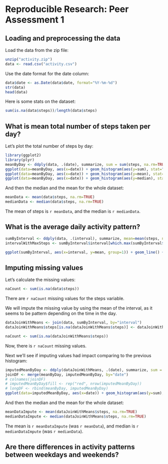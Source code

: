 # Reproducible Research: Peer Assessment 1


## Loading and preprocessing the data

Load the data from the zip file:
```r
unzip("activity.zip")
data <- read.csv("activity.csv")
```

Use the date format for the date column:
```r
data$date <- as.Date(data$date, format="%Y-%m-%d")
str(data)
head(data)
```

Here is some stats on the dataset:
```r
sum(is.na(data$steps))/length(data$steps)
```

## What is mean total number of steps taken per day?

Let's plot the total number of steps by day:
```r
library(ggplot2)
library(plyr)
meanByDay <- ddply(data, .(date), summarize, sum = sum(steps, na.rm=TRUE), mean = mean(steps, na.rm=TRUE), median = median(steps, na.rm=TRUE))
ggplot(data=meanByDay, aes(x=date)) + geom_histogram(aes(y=sum), stat="identity", fill = "blue")
ggplot(data=meanByDay, aes(x=date)) + geom_histogram(aes(y=mean), stat="identity", fill = "blue")
ggplot(data=meanByDay, aes(x=date)) + geom_histogram(aes(y=median), stat="identity", fill = "blue")

```

And then the median and the mean for the whole dataset:
```r
meanData <- mean(data$steps, na.rm=TRUE)
medianData <- median(data$steps, na.rm=TRUE)
```

The mean of steps is `r meanData`, and the median is `r medianData`.

## What is the average daily activity pattern?

```r
sumByInterval <- ddply(data, .(interval), summarize, mean=mean(steps, na.rm=TRUE))
intervalWithMaxSteps <- sumByInterval$interval[which.max(sumByInterval$mean)]

ggplot(sumByInterval, aes(x=interval, y=mean, group=1)) + geom_line() + geom_vline(xintercept=intervalWithMaxSteps, col="Blue", size=1.5, alpha=0.5)
```


## Imputing missing values

Let's calculate the missing values:
```r
naCount <- sum(is.na(data$steps))
```

There are `r naCount` missing values for the steps variable.

We will impute the missing value by using the mean of the interval, as it seems to be pattern depending on the time in the day.

```r
dataJoinWithMeans <- join(data, sumByInterval, by="interval")
dataJoinWithMeans$steps[is.na(dataJoinWithMeans$steps)] <- dataJoinWithMeans$mean[is.na(dataJoinWithMeans$steps)]

naCount <- sum(is.na(dataJoinWithMeans$steps))
```

Now, there is `r naCount` missing values.

Next we'll see if imputing values had impact comparing to the previous histogram:
```r
imputedMeanByDay <- ddply(dataJoinWithMeans, .(date), summarize, sum = sum(steps, na.rm=FALSE), mean = mean(steps, na.rm=FALSE), median = median(steps, na.rm=FALSE))
joinDF <- merge(meanByDay, imputedMeanByDay, by="date")
# colnames(joinDF)
# imputedMeanByDay$fill <- rep("red", nrow(imputedMeanByDay))
# longDF <- rbind(meanByDay, imputedMeanByDay)
ggplot(data=imputedMeanByDay, aes(x=date)) + geom_histogram(aes(y=sum), stat="identity", fill="blue")
```

And then the median and the mean for the whole dataset:
```r
meanDataImpute <- mean(dataJoinWithMeans$steps, na.rm=TRUE)
medianDataImpute <- median(dataJoinWithMeans$steps, na.rm=TRUE)
```

The mean is `r meanDataImpute` (was `r meanData`), and median is `r medianDataImpute` (was `r medianData`).

## Are there differences in activity patterns between weekdays and weekends?
